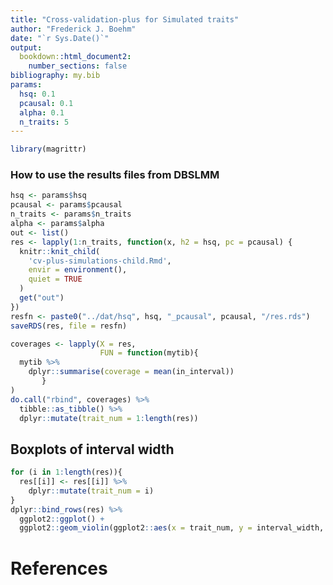 ```yaml
---
title: "Cross-validation-plus for Simulated traits"
author: "Frederick J. Boehm"
date: "`r Sys.Date()`"
output: 
  bookdown::html_document2:
    number_sections: false
bibliography: my.bib
params:
  hsq: 0.1
  pcausal: 0.1
  alpha: 0.1
  n_traits: 5
---
```


```r
library(magrittr)
```


### How to use the results files from DBSLMM


```r
hsq <- params$hsq
pcausal <- params$pcausal
n_traits <- params$n_traits
alpha <- params$alpha
out <- list()
res <- lapply(1:n_traits, function(x, h2 = hsq, pc = pcausal) {
  knitr::knit_child(
    'cv-plus-simulations-child.Rmd', 
    envir = environment(), 
    quiet = TRUE
  )
  get("out")
})
resfn <- paste0("../dat/hsq", hsq, "_pcausal", pcausal, "/res.rds")
saveRDS(res, file = resfn)
```


```r
coverages <- lapply(X = res, 
                    FUN = function(mytib){
  mytib %>%
    dplyr::summarise(coverage = mean(in_interval))
       }
)
do.call("rbind", coverages) %>%
  tibble::as_tibble() %>%
  dplyr::mutate(trait_num = 1:length(res))
```

## Boxplots of interval width

```r
for (i in 1:length(res)){
  res[[i]] <- res[[i]] %>%
    dplyr::mutate(trait_num = i)
}
dplyr::bind_rows(res) %>%
  ggplot2::ggplot() + 
  ggplot2::geom_violin(ggplot2::aes(x = trait_num, y = interval_width, group = trait_num))
```



# References





